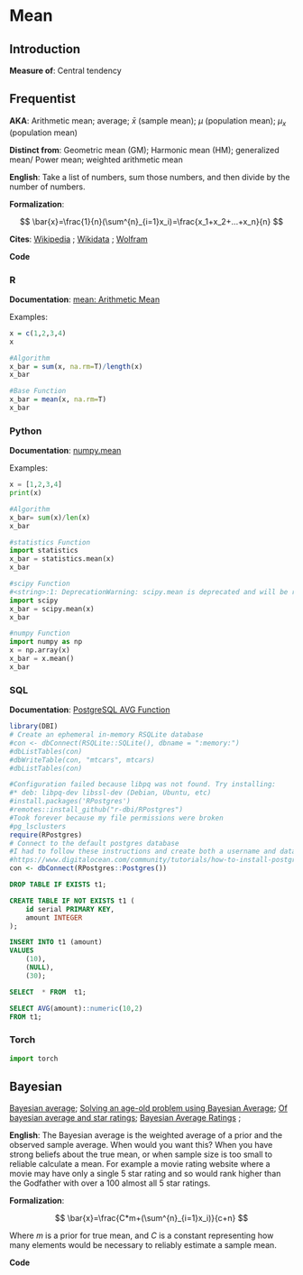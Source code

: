# Mean  {.unnumbered}

## Introduction

**Measure of**: Central tendency

## Frequentist

**AKA**: Arithmetic mean; average; $\bar{x}$ (sample mean); $\mu$ (population mean); $\mu_x$ (population mean)

**Distinct from**: Geometric mean (GM); Harmonic mean (HM); generalized mean/ Power mean; weighted arithmetic mean

**English**: Take a list of numbers, sum those numbers, and then divide by the number of numbers.  

**Formalization**:



$$ 
\bar{x}=\frac{1}{n}(\sum^{n}_{i=1}x_i)=\frac{x_1+x_2+...+x_n}{n} 
$$


**Cites**: [Wikipedia](https://en.wikipedia.org/wiki/Mean) ; [Wikidata](https://www.wikidata.org/wiki/Q2796622) ; [Wolfram](https://mathworld.wolfram.com/ArithmeticMean.html)

**Code**

::: panel-tabset

### R

**Documentation**: [mean: Arithmetic Mean](https://www.rdocumentation.org/packages/base/versions/3.6.2/topics/mean)

Examples:

```r
x = c(1,2,3,4)
x

#Algorithm
x_bar = sum(x, na.rm=T)/length(x)
x_bar

#Base Function
x_bar = mean(x, na.rm=T)
x_bar
```




### Python

**Documentation**: [numpy.mean](https://numpy.org/doc/stable/reference/generated/numpy.mean.html)

Examples:


```python
x = [1,2,3,4]
print(x)
```
```python
#Algorithm
x_bar= sum(x)/len(x)
x_bar
```
```python
#statistics Function
import statistics
x_bar = statistics.mean(x)
x_bar
```
```python
#scipy Function
#<string>:1: DeprecationWarning: scipy.mean is deprecated and will be removed in SciPy 2.0.0, use numpy.mean instead
import scipy
x_bar = scipy.mean(x) 
x_bar
```
```python
#numpy Function
import numpy as np
x = np.array(x)
x_bar = x.mean()
x_bar
```

### SQL

**Documentation**: [PostgreSQL AVG Function](https://www.postgresqltutorial.com/postgresql-aggregate-functions/postgresql-avg-function/)

```r
library(DBI)
# Create an ephemeral in-memory RSQLite database
#con <- dbConnect(RSQLite::SQLite(), dbname = ":memory:")
#dbListTables(con)
#dbWriteTable(con, "mtcars", mtcars)
#dbListTables(con)

#Configuration failed because libpq was not found. Try installing:
#* deb: libpq-dev libssl-dev (Debian, Ubuntu, etc)
#install.packages('RPostgres')
#remotes::install_github("r-dbi/RPostgres")
#Took forever because my file permissions were broken
#pg_lsclusters
require(RPostgres)
# Connect to the default postgres database
#I had to follow these instructions and create both a username and database that matched my ubuntu name
#https://www.digitalocean.com/community/tutorials/how-to-install-postgresql-on-ubuntu-20-04-quickstart
con <- dbConnect(RPostgres::Postgres())

```

```sql

DROP TABLE IF EXISTS t1;

```

```sql

CREATE TABLE IF NOT EXISTS t1 (
	id serial PRIMARY KEY,
	amount INTEGER
);

```

```sql
INSERT INTO t1 (amount)
VALUES
	(10),
	(NULL),
	(30);
```

```sql
SELECT	* FROM 	t1;

```

```sql

SELECT AVG(amount)::numeric(10,2) 
FROM t1;

```

### Torch

```python
import torch

```

:::



## Bayesian

[Bayesian average](https://en.wikipedia.org/wiki/Bayesian_average); [Solving an age-old problem using Bayesian Average](https://www.codementor.io/@arpitbhayani/solving-an-age-old-problem-using-bayesian-average-15fy4ww08p); [Of bayesian average and star ratings](https://fulmicoton.com/posts/bayesian_rating/); [Bayesian Average Ratings](https://www.evanmiller.org/bayesian-average-ratings.html) ; 

**English**: The Bayesian average is the weighted average of a prior and the observed sample average. When would you want this? When you have strong beliefs about the true mean, or when sample size is too small to reliable calculate a mean. For example a movie rating website where a movie may have only a single 5 star rating and so would rank higher than the Godfather with over a 100 almost all 5 star ratings.

**Formalization**:


$$
\bar{x}=\frac{C*m+(\sum^{n}_{i=1}x_i)}{c+n}
$$



Where $m$ is a prior for true mean, and $C$ is a constant representing how many elements would be necessary to reliably estimate a sample mean.

**Code**


